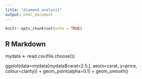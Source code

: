 ```yaml
---
title: "diamond_analysis"
output: html_document
---
```


```r
knitr::opts_chunk$set(echo = TRUE)
```

## R Markdown

mydata <- read.csv(file.choose())

ggplot(data=mydata[mydata$carat<2.5,],
  aes(x=carat, y=price, colour=clarity)) +
geom_point(alpha=0.1) +
geom_smooth()

